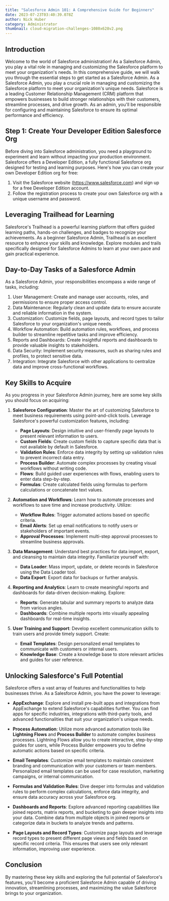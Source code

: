 ```yaml
---
title: "Salesforce Admin 101: A Comprehensive Guide for Beginners"
date: 2023-07-23T03:40:39.078Z
author: Nick Huber
category: Administrator
thumbnail: cloud-migration-challenges-1080x628v2.png
---
```

## Introduction

Welcome to the world of Salesforce administration! As a Salesforce Admin, you play a vital role in managing and customizing the Salesforce platform to meet your organization's needs. In this comprehensive guide, we will walk you through the essential steps to get started as a Salesforce Admin. As a Salesforce Admin, you play a crucial role in managing and customizing the Salesforce platform to meet your organization's unique needs. Salesforce is a leading Customer Relationship Management (CRM) platform that empowers businesses to build stronger relationships with their customers, streamline processes, and drive growth. As an admin, you'll be responsible for configuring and maintaining Salesforce to ensure its optimal performance and efficiency.

## Step 1: Create Your Developer Edition Salesforce Org

Before diving into Salesforce administration, you need a playground to experiment and learn without impacting your production environment. Salesforce offers a Developer Edition, a fully functional Salesforce org designed for testing and learning purposes. Here's how you can create your own Developer Edition org for free:

1. Visit the Salesforce website (https://www.salesforce.com) and sign up for a free Developer Edition account.
2. Follow the registration process to create your own Salesforce org with a unique username and password.

## Leveraging Trailhead for Learning

Salesforce's Trailhead is a powerful learning platform that offers guided learning paths, hands-on challenges, and badges to recognize your achievements. As a beginner Salesforce Admin, Trailhead is an excellent resource to enhance your skills and knowledge. Explore modules and trails specifically designed for Salesforce Admins to learn at your own pace and gain practical experience.

## Day-to-Day Tasks of a Salesforce Admin

As a Salesforce Admin, your responsibilities encompass a wide range of tasks, including:

1. User Management: Create and manage user accounts, roles, and permissions to ensure proper access control.
2. Data Maintenance: Regularly clean and update data to ensure accurate and reliable information in the system.
3. Customization: Customize fields, page layouts, and record types to tailor Salesforce to your organization's unique needs.
4. Workflow Automation: Build automation rules, workflows, and process builder to streamline repetitive tasks and improve efficiency.
5. Reports and Dashboards: Create insightful reports and dashboards to provide valuable insights to stakeholders.
6. Data Security: Implement security measures, such as sharing rules and profiles, to protect sensitive data.
7. Integration: Integrate Salesforce with other applications to centralize data and improve cross-functional workflows.

## Key Skills to Acquire

As you progress in your Salesforce Admin journey, here are some key skills you should focus on acquiring:

1. **Salesforce Configuration**: Master the art of customizing Salesforce to meet business requirements using point-and-click tools. Leverage Salesforce's powerful customization features, including:

   - **Page Layouts**: Design intuitive and user-friendly page layouts to present relevant information to users.
   - **Custom Fields**: Create custom fields to capture specific data that is not available by default in Salesforce.
   - **Validation Rules**: Enforce data integrity by setting up validation rules to prevent incorrect data entry.
   - **Process Builder**: Automate complex processes by creating visual workflows without writing code.
   - **Flows**: Build guided user experiences with flows, enabling users to enter data step-by-step.
   - **Formulas**: Create calculated fields using formulas to perform calculations or concatenate text values.

2. **Automation and Workflows**: Learn how to automate processes and workflows to save time and increase productivity. Utilize:

   - **Workflow Rules**: Trigger automated actions based on specific criteria.
   - **Email Alerts**: Set up email notifications to notify users or stakeholders of important events.
   - **Approval Processes**: Implement multi-step approval processes to streamline business approvals.

3. **Data Management**: Understand best practices for data import, export, and cleansing to maintain data integrity. Familiarize yourself with:

   - **Data Loader**: Mass import, update, or delete records in Salesforce using the Data Loader tool.
   - **Data Export**: Export data for backups or further analysis.

4. **Reporting and Analytics**: Learn to create meaningful reports and dashboards for data-driven decision-making. Explore:

   - **Reports**: Generate tabular and summary reports to analyze data from various angles.
   - **Dashboards**: Combine multiple reports into visually appealing dashboards for real-time insights.

5. **User Training and Support**: Develop excellent communication skills to train users and provide timely support. Create:

   - **Email Templates**: Design personalized email templates to communicate with customers or internal users.
   - **Knowledge Base**: Create a knowledge base to store relevant articles and guides for user reference.

## Unlocking Salesforce's Full Potential

Salesforce offers a vast array of features and functionalities to help businesses thrive. As a Salesforce Admin, you have the power to leverage:

- **AppExchange**: Explore and install pre-built apps and integrations from AppExchange to extend Salesforce's capabilities further. You can find apps for specific industries, integrations with third-party tools, and advanced functionalities that suit your organization's unique needs.

- **Process Automation**: Utilize more advanced automation tools like **Lightning Flows** and **Process Builder** to automate complex business processes. Lightning Flows allow you to create interactive, step-by-step guides for users, while Process Builder empowers you to define automatic actions based on specific criteria.

- **Email Templates**: Customize email templates to maintain consistent branding and communication with your customers or team members. Personalized email templates can be used for case resolution, marketing campaigns, or internal communication.

- **Formulas and Validation Rules**: Dive deeper into formulas and validation rules to perform complex calculations, enforce data integrity, and ensure data accuracy across your Salesforce org.

- **Dashboards and Reports**: Explore advanced reporting capabilities like joined reports, matrix reports, and bucketing to gain deeper insights into your data. Combine data from multiple objects in joined reports or categorize data in buckets to analyze trends and patterns.

- **Page Layouts and Record Types**: Customize page layouts and leverage record types to present different page views and fields based on specific record criteria. This ensures that users see only relevant information, improving user experience.

## Conclusion

By mastering these key skills and exploring the full potential of Salesforce's features, you'll become a proficient Salesforce Admin capable of driving innovation, streamlining processes, and maximizing the value Salesforce brings to your organization.